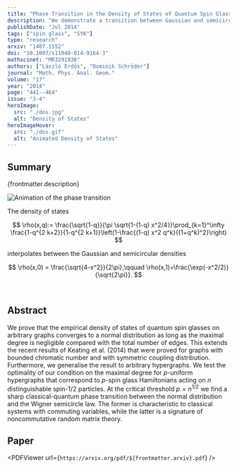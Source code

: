 ```yaml
---
title: "Phase Transition in the Density of States of Quantum Spin Glasses"
description: "We demonstrate a transition between Gaussian and semicircular laws using q-Hermite polynomials. This work has inspired large amounts of follow-up research on the SYK model for quantum gravity."
publishDate: "Jul 2014"
tags: ["spin glass", "SYK"]
type: "research"
arxiv: "1407.1552"
doi: "10.1007/s11040-014-9164-3"
mathscinet: "MR3291938"
authors: ["László Erdős", "Dominik Schröder"]
journal: "Math. Phys. Anal. Geom."
volume: "17"
year: "2014"
page: "441--464"
issue: "3-4"
heroImage:
  src: "./dos.jpg"
  alt: "Density of States"
heroImageHover:
  src: "./dos.gif"
  alt: "Animated Density of States"
---
```



## Summary

{frontmatter.description}

![Animation of the phase transition](./dos.gif)

The density of states

$$
\rho(x,q):= \frac{\sqrt{1-q}}{\pi \sqrt{1-(1-q) x^2/4}}\prod_{k=1}^\infty \frac{1-q^{2 k+2}}{1-q^{2 k+1}}\left(1-\frac{(1-q) x^2 q^k}{(1+q^k)^2}\right)
$$

interpolates between the Gaussian and semicircular densities

$$
\rho(x,0) = \frac{\sqrt{4-x^2}}{2\pi},\qquad \rho(x,1)=\frac{\exp(-x^2/2)}{\sqrt{2\pi}}.
$$

<br />

## Abstract

We prove that the empirical density of states of quantum spin glasses on arbitrary graphs converges to a normal distribution as long as the maximal degree is negligible compared with the total number of edges. This extends the recent results of Keating et al. (2014) that were proved for graphs with bounded chromatic number and with symmetric coupling distribution. Furthermore, we generalise the result to arbitrary hypergraphs. We test the optimality of our condition on the maximal degree for $p$-uniform hypergraphs that correspond to $p$-spin glass Hamiltonians acting on $n$ distinguishable spin-1/2 particles. At the critical threshold $p = n^{1/2}$ we find a sharp classical-quantum phase transition between the normal distribution and the Wigner semicircle law. The former is characteristic to classical systems with commuting variables, while the latter is a signature of noncommutative random matrix theory.

## Paper

<PDFViewer url={`https://arxiv.org/pdf/${frontmatter.arxiv}.pdf`} />
